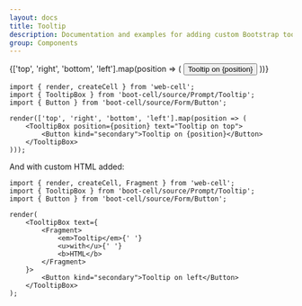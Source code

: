 ```yaml
---
layout: docs
title: Tooltip
description: Documentation and examples for adding custom Bootstrap tooltips with CSS and JavaScript using CSS3 for animations.
group: Components
---
```




<Example>
    {['top', 'right', 'bottom', 'left'].map(position => (
        <TooltipBox position={position} text="Tooltip on top">
            <Button kind="secondary">Tooltip on {position}</Button>
        </TooltipBox>
    ))}
</Example>

```TSX
import { render, createCell } from 'web-cell';
import { TooltipBox } from 'boot-cell/source/Prompt/Tooltip';
import { Button } from 'boot-cell/source/Form/Button';

render(['top', 'right', 'bottom', 'left'].map(position => (
    <TooltipBox position={position} text="Tooltip on top">
        <Button kind="secondary">Tooltip on {position}</Button>
    </TooltipBox>
)));
```

And with custom HTML added:

```TSX
import { render, createCell, Fragment } from 'web-cell';
import { TooltipBox } from 'boot-cell/source/Prompt/Tooltip';
import { Button } from 'boot-cell/source/Form/Button';

render(
    <TooltipBox text={
        <Fragment>
            <em>Tooltip</em>{' '}
            <u>with</u>{' '}
            <b>HTML</b>
        </Fragment>
    }>
        <Button kind="secondary">Tooltip on left</Button>
    </TooltipBox>
);
```
